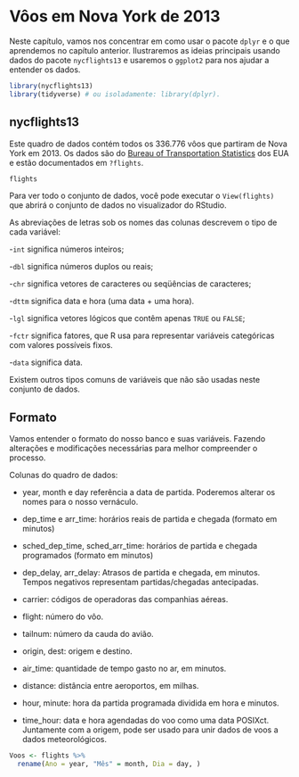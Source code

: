 # Vôos em Nova York de 2013 {#application}

Neste capítulo, vamos nos concentrar em como usar o pacote `dplyr` e o que aprendemos no capítulo anterior. Ilustraremos as ideias principais usando dados do pacote `nycflights13` e usaremos o `ggplot2` para nos ajudar a entender os dados.

```r
library(nycflights13)
library(tidyverse) # ou isoladamente: library(dplyr).
```

## nycflights13

Este quadro de dados contém todos os 336.776 vôos que partiram de Nova York em 2013. Os dados são do [Bureau of Transportation Statistics](https://www.transtats.bts.gov/DatabaseInfo.asp?DB_ID=120&Link=0) dos EUA e estão documentados em `?flights`.

```r
flights
```

Para ver todo o conjunto de dados, você pode executar o `View(flights)` que abrirá o conjunto de dados no visualizador do RStudio.

As abreviações de letras sob os nomes das colunas descrevem o tipo de cada variável:

-`int` significa números inteiros;

-`dbl` significa números duplos ou reais;

-`chr` significa vetores de caracteres ou seqüências de caracteres;

-`dttm` significa data e hora (uma data + uma hora).

-`lgl` significa vetores lógicos que contêm apenas `TRUE` ou `FALSE`;

-`fctr` significa fatores, que R usa para representar variáveis categóricas com valores possíveis fixos.

-`data` significa data.

Existem outros tipos comuns de variáveis que não são usadas neste conjunto de dados.

## Formato 

Vamos entender o formato do nosso banco e suas variáveis. Fazendo alterações e modificações necessárias para melhor compreender o processo.

Colunas do quadro de dados:

  - year, month e day referência a data de partida. Poderemos alterar os nomes para o nosso vernáculo.

  - dep_time e arr_time: horários reais de partida e chegada (formato em minutos)

  - sched_dep_time, sched_arr_time: horários de partida e chegada programados (formato em minutos)
  
  - dep_delay, arr_delay: Atrasos de partida e chegada, em minutos. Tempos negativos representam partidas/chegadas antecipadas.
  
  - carrier: códigos de operadoras das companhias aéreas.
  
  - flight: número do vôo.
  
  - tailnum: número da cauda do avião.

  - origin, dest: origem e destino.
  
  - air_time: quantidade de tempo gasto no ar, em minutos.
  
  - distance: distância entre aeroportos, em milhas.
  
  - hour, minute: hora da partida programada dividida em hora e minutos.
  
  - time_hour: data e hora agendadas do voo como uma data POSIXct. Juntamente com a origem, pode ser usado para unir dados de voos a dados meteorológicos.


```r
Voos <- flights %>% 
  rename(Ano = year, "Mês" = month, Dia = day, )
```


